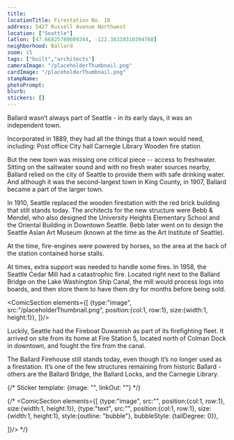 ```yaml
---
title:
locationTitle: Firestation No. 18
address: 5427 Russell Avenue Northwest
location: ["Seattle"] 
latlon: [47.66825789609244, -122.38310310394768]
neighborhood: Ballard
zoom: 15
tags: ["built","architects"]
cameraImage: "/placeholderThumbnail.png"
cardImage: "/placeholderThumbnail.png"
stampName:
photoPrompt:
blurb:
stickers: []
---
```


Ballard wasn’t always part of Seattle - in its early days, it was an independent town.

Incorporated in 1889, they had all the things that a town would need, including:
Post office
City hall
Carnegie Library
Wooden fire station

But the new town was missing one critical piece -- access to freshwater. Sitting on the saltwater sound and with no fresh water sources nearby, Ballard relied on the city of Seattle to provide them with safe drinking water. And although it was the second-largest town in King County, in 1907, Ballard became a part of the larger town.

<LOCItem image="/loc/seattle/firestationNo18/ballard.png" linkOut="https://www.loc.gov/resource/sn87093407/1907-02-06/ed-1/?sp=1&q=ballard+annexation&r=0.604,0.48,0.518,0.358,0" caption="Citizens of Ballard were not happy with the decision. On the day they merged, the flag was flown at half mast."/>

In 1910, Seattle replaced the wooden firestation with the red brick building that still stands today. The architects for the new structure were Bebb & Mendel, who also designed the University Heights Elementary School and the Oriental Building in Downtown Seattle. Bebb later went on to design the Seattle Asian Art Museum (known at the time as the Art Institute of Seattle).

At the time, fire-engines were powered by horses, so the area at the back of the station contained horse stalls.

<LOCItem image="/loc/seattle/firestationNo18/firehorse.png" linkOut="https://www.loc.gov/resource/cph.3a27542/" caption="Horse-drawn fire engine rushing to a fire" alt="Photograph shows three white horses rushing down city street pulling a steam fire engine carrying three fire fighters"/>
<ComicSection elements={[
    {type:"image", src:"/placeholderThumbnail.png", position:{col:1, row:1}, size:{width:1, height:1}},]}/>

At times, extra support was needed to handle some fires. In 1958, the Seattle Cedar Mill had a catastrophic fire. Located right next to the Ballard Bridge on the Lake Washington Ship Canal, the mill would process logs into boards, and then store them to have them dry for months before being sold.

<ComicSection elements={[
    {type:"image", src:"/placeholderThumbnail.png", position:{col:1, row:1}, size:{width:1, height:1}},
]}/>

Luckily, Seattle had the Fireboat Duwamish as part of its firefighting fleet. It arrived on site from its home at Fire Station 5, located north of Colman Dock in downtown, and fought the fire from the canal.

<LOCItem image="/loc/seattle/firestationNo18/fireboat.png" linkout="https://www.loc.gov/resource/hhh.wa0746.photos/?sp=1" caption="The Fireboat Duwamish is the 'best preserved' example of an early twentieth centure fireboat. It can be seen docked at the Historic Ships Wharf in Lake Union Park." alt=""/>

The Ballard Firehouse still stands today, even though it’s no longer used as a firestation. It’s one of the few structures remaining from historic Ballard - others are the Ballard Bridge, the Ballard Locks, and the Carnegie Library.

{/* 
Sticker template: 
{image: "", linkOut: ""}
*/}

{/* <ComicSection elements={[
    {type:"image", src:"", position:{col:1, row:1}, size:{width:1, height:1}},
    {type:"text", src:"", position:{col:1, row:1}, size:{width:1, height:1}, style:{outline: "bubble"}, bubbleStyle: {tailDegree: 0}},

]}/>  */}
